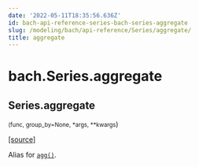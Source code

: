 ```yaml
---
date: '2022-05-11T18:35:56.636Z'
id: bach-api-reference-series-bach-series-aggregate
slug: /modeling/bach/api-reference/Series/aggregate/
title: aggregate
---
```


# bach.Series.aggregate

<div className="method">

## <span className="additional-name">Series.</span><span className="name">aggregate</span>

<small className="parameter-list">(<span className="parameter" id="func">func</span>, <span className="parameter" id="group_by">group_by=None</span>, <span className="parameter" id="*">\*args</span>, <span className="parameter" id="**">\*\*kwargs</span></small>)


&#8203;<span className="view-source">[[source]](https://github.com/objectiv/objectiv-analytics/blob/main/bach/bach/series/series.py)</span>

<div className="content">

Alias for [`agg()`](/modeling/bach/api-reference/Series/bach.Series.agg.mdx).


</div>


</div>
